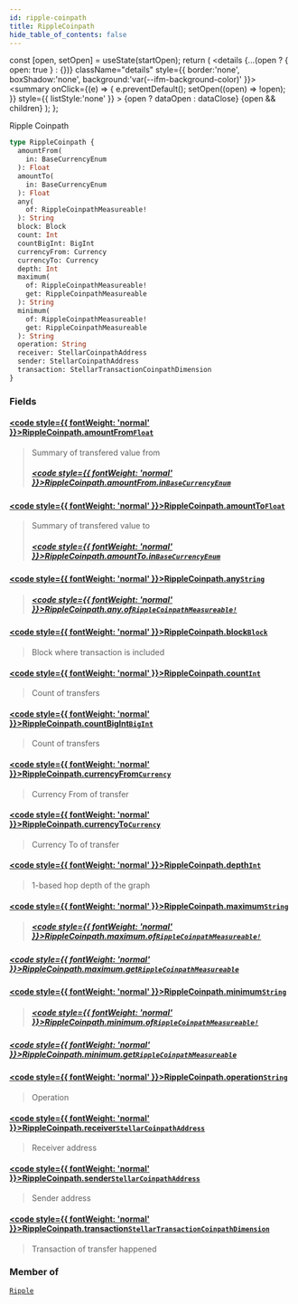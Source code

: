 ```yaml
---
id: ripple-coinpath
title: RippleCoinpath
hide_table_of_contents: false
---
```







  const [open, setOpen] = useState(startOpen);
  return (
    <details {...(open ? { open: true } : {})} className="details" style={{ border:'none', boxShadow:'none', background:'var(--ifm-background-color)' }}>
      <summary
        onClick={(e) => {
          e.preventDefault();
          setOpen((open) => !open);
        }}
        style={{ listStyle:'none' }}
      >
      {open ? dataOpen : dataClose}
      </summary>
      {open && children}
    </details>
  );
};








Ripple Coinpath


```graphql
type RippleCoinpath {
  amountFrom(
    in: BaseCurrencyEnum
  ): Float
  amountTo(
    in: BaseCurrencyEnum
  ): Float
  any(
    of: RippleCoinpathMeasureable!
  ): String
  block: Block
  count: Int
  countBigInt: BigInt
  currencyFrom: Currency
  currencyTo: Currency
  depth: Int
  maximum(
    of: RippleCoinpathMeasureable!
    get: RippleCoinpathMeasureable
  ): String
  minimum(
    of: RippleCoinpathMeasureable!
    get: RippleCoinpathMeasureable
  ): String
  operation: String
  receiver: StellarCoinpathAddress
  sender: StellarCoinpathAddress
  transaction: StellarTransactionCoinpathDimension
}
```




### Fields

#### [<code style={{ fontWeight: 'normal' }}>RippleCoinpath.<b>amountFrom</b></code>](#)<Bullet />[`Float`](/docs/graphql-reference/scalars/float) <Badge class="badge badge--secondary" text="scalar"/> 
> 
> 
> Summary of transfered value from
> ##### [<code style={{ fontWeight: 'normal' }}>RippleCoinpath.amountFrom.<b>in</b></code>](#)<Bullet />[`BaseCurrencyEnum`](/docs/graphql-reference/enums/base-currency-enum) <Badge class="badge badge--secondary" text="enum"/> 
> 
> 
> 
> 

#### [<code style={{ fontWeight: 'normal' }}>RippleCoinpath.<b>amountTo</b></code>](#)<Bullet />[`Float`](/docs/graphql-reference/scalars/float) <Badge class="badge badge--secondary" text="scalar"/> 
> 
> 
> Summary of transfered value to
> ##### [<code style={{ fontWeight: 'normal' }}>RippleCoinpath.amountTo.<b>in</b></code>](#)<Bullet />[`BaseCurrencyEnum`](/docs/graphql-reference/enums/base-currency-enum) <Badge class="badge badge--secondary" text="enum"/> 
> 
> 
> 
> 

#### [<code style={{ fontWeight: 'normal' }}>RippleCoinpath.<b>any</b></code>](#)<Bullet />[`String`](/docs/graphql-reference/scalars/string) <Badge class="badge badge--secondary" text="scalar"/> 
> 
> 
> 
> ##### [<code style={{ fontWeight: 'normal' }}>RippleCoinpath.any.<b>of</b></code>](#)<Bullet />[`RippleCoinpathMeasureable!`](/docs/graphql-reference/enums/ripple-coinpath-measureable) <Badge class="badge badge--secondary" text="non-null"/> <Badge class="badge badge--secondary" text="enum"/> 
> 
> 
> 
> 

#### [<code style={{ fontWeight: 'normal' }}>RippleCoinpath.<b>block</b></code>](#)<Bullet />[`Block`](/docs/graphql-reference/objects/block) <Badge class="badge badge--secondary" text="object"/> 
> 
> 
> Block where transaction is included
> 

#### [<code style={{ fontWeight: 'normal' }}>RippleCoinpath.<b>count</b></code>](#)<Bullet />[`Int`](/docs/graphql-reference/scalars/int) <Badge class="badge badge--secondary" text="scalar"/> 
> 
> 
> Count of transfers
> 

#### [<code style={{ fontWeight: 'normal' }}>RippleCoinpath.<b>countBigInt</b></code>](#)<Bullet />[`BigInt`](/docs/graphql-reference/scalars/big-int) <Badge class="badge badge--secondary" text="scalar"/> 
> 
> 
> Count of transfers
> 

#### [<code style={{ fontWeight: 'normal' }}>RippleCoinpath.<b>currencyFrom</b></code>](#)<Bullet />[`Currency`](/docs/graphql-reference/objects/currency) <Badge class="badge badge--secondary" text="object"/> 
> 
> 
> Currency From of transfer
> 

#### [<code style={{ fontWeight: 'normal' }}>RippleCoinpath.<b>currencyTo</b></code>](#)<Bullet />[`Currency`](/docs/graphql-reference/objects/currency) <Badge class="badge badge--secondary" text="object"/> 
> 
> 
> Currency To of transfer
> 

#### [<code style={{ fontWeight: 'normal' }}>RippleCoinpath.<b>depth</b></code>](#)<Bullet />[`Int`](/docs/graphql-reference/scalars/int) <Badge class="badge badge--secondary" text="scalar"/> 
> 
> 
> 1-based hop depth of the graph
> 

#### [<code style={{ fontWeight: 'normal' }}>RippleCoinpath.<b>maximum</b></code>](#)<Bullet />[`String`](/docs/graphql-reference/scalars/string) <Badge class="badge badge--secondary" text="scalar"/> 
> 
> 
> 
> ##### [<code style={{ fontWeight: 'normal' }}>RippleCoinpath.maximum.<b>of</b></code>](#)<Bullet />[`RippleCoinpathMeasureable!`](/docs/graphql-reference/enums/ripple-coinpath-measureable) <Badge class="badge badge--secondary" text="non-null"/> <Badge class="badge badge--secondary" text="enum"/> 
> 
> 
> 
> 

##### [<code style={{ fontWeight: 'normal' }}>RippleCoinpath.maximum.<b>get</b></code>](#)<Bullet />[`RippleCoinpathMeasureable`](/docs/graphql-reference/enums/ripple-coinpath-measureable) <Badge class="badge badge--secondary" text="enum"/> 
> 
> 
> 
> 

#### [<code style={{ fontWeight: 'normal' }}>RippleCoinpath.<b>minimum</b></code>](#)<Bullet />[`String`](/docs/graphql-reference/scalars/string) <Badge class="badge badge--secondary" text="scalar"/> 
> 
> 
> 
> ##### [<code style={{ fontWeight: 'normal' }}>RippleCoinpath.minimum.<b>of</b></code>](#)<Bullet />[`RippleCoinpathMeasureable!`](/docs/graphql-reference/enums/ripple-coinpath-measureable) <Badge class="badge badge--secondary" text="non-null"/> <Badge class="badge badge--secondary" text="enum"/> 
> 
> 
> 
> 

##### [<code style={{ fontWeight: 'normal' }}>RippleCoinpath.minimum.<b>get</b></code>](#)<Bullet />[`RippleCoinpathMeasureable`](/docs/graphql-reference/enums/ripple-coinpath-measureable) <Badge class="badge badge--secondary" text="enum"/> 
> 
> 
> 
> 

#### [<code style={{ fontWeight: 'normal' }}>RippleCoinpath.<b>operation</b></code>](#)<Bullet />[`String`](/docs/graphql-reference/scalars/string) <Badge class="badge badge--secondary" text="scalar"/> 
> 
> 
> Operation
> 

#### [<code style={{ fontWeight: 'normal' }}>RippleCoinpath.<b>receiver</b></code>](#)<Bullet />[`StellarCoinpathAddress`](/docs/graphql-reference/objects/stellar-coinpath-address) <Badge class="badge badge--secondary" text="object"/> 
> 
> 
> Receiver address
> 

#### [<code style={{ fontWeight: 'normal' }}>RippleCoinpath.<b>sender</b></code>](#)<Bullet />[`StellarCoinpathAddress`](/docs/graphql-reference/objects/stellar-coinpath-address) <Badge class="badge badge--secondary" text="object"/> 
> 
> 
> Sender address
> 

#### [<code style={{ fontWeight: 'normal' }}>RippleCoinpath.<b>transaction</b></code>](#)<Bullet />[`StellarTransactionCoinpathDimension`](/docs/graphql-reference/objects/stellar-transaction-coinpath-dimension) <Badge class="badge badge--secondary" text="object"/> 
> 
> 
> Transaction of transfer happened
> 



### Member of

[`Ripple`](/docs/graphql-reference/objects/ripple)  <Badge class="secondary" text="object"/>

